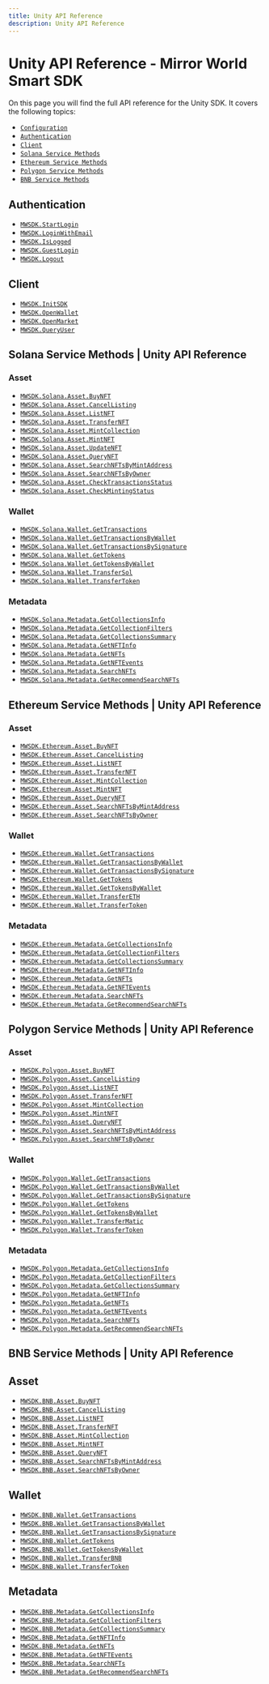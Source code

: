```yaml
---
title: Unity API Reference
description: Unity API Reference
---
```


# Unity API Reference - Mirror World Smart SDK
On this page you will find the full API reference for the Unity SDK. It covers the following topics:
- [`Configuration`](/api-reference/unity/configuration)
- [`Authentication`](/api-reference/unity/authentication)
- [`Client`](/api-reference/unity/client)
- [`Solana Service Methods`](/api-reference/unity/solana)
- [`Ethereum Service Methods`](/api-reference/unity/ethereum)
- [`Polygon Service Methods`](/api-reference/unity/polygon)
- [`BNB Service Methods`](/api-reference/unity/bnb)

## Authentication
- [`MWSDK.StartLogin`](/api-reference/unity/authentication/StartLogin)
- [`MWSDK.LoginWithEmail`](/api-reference/unity/authentication/LoginWithEmail)
- [`MWSDK.IsLogged`](/api-reference/unity/authentication/IsLogged)
- [`MWSDK.GuestLogin`](/api-reference/unity/authentication/GuestLogin)
- [`MWSDK.Logout`](/api-reference/unity/authentication/Logout)

## Client
- [`MWSDK.InitSDK`](/api-reference/unity/client/InitSDK)
- [`MWSDK.OpenWallet`](/api-reference/unity/client/OpenWallet)
- [`MWSDK.OpenMarket`](/api-reference/unity/client/OpenMarket)
- [`MWSDK.QueryUser`](/api-reference/unity/client/QueryUser)

## Solana Service Methods | Unity API Reference

### Asset
- [`MWSDK.Solana.Asset.BuyNFT`](/api-reference/unity/solana/asset/BuyNFT)
- [`MWSDK.Solana.Asset.CancelListing`](/api-reference/unity/solana/asset/CancelListing)
- [`MWSDK.Solana.Asset.ListNFT`](/api-reference/unity/solana/asset/ListNFT)
- [`MWSDK.Solana.Asset.TransferNFT`](/api-reference/unity/solana/asset/TransferNFT)
- [`MWSDK.Solana.Asset.MintCollection`](/api-reference/unity/solana/asset/MintCollection)
- [`MWSDK.Solana.Asset.MintNFT`](/api-reference/unity/solana/asset/MintNFT)
- [`MWSDK.Solana.Asset.UpdateNFT`](/api-reference/unity/solana/asset/UpdateNFT)
- [`MWSDK.Solana.Asset.QueryNFT`](/api-reference/unity/solana/asset/QueryNFT)
- [`MWSDK.Solana.Asset.SearchNFTsByMintAddress`](/api-reference/unity/solana/asset/SearchNFTsByMintAddress)
- [`MWSDK.Solana.Asset.SearchNFTsByOwner`](/api-reference/unity/solana/asset/SearchNFTsByOwner)
- [`MWSDK.Solana.Asset.CheckTransactionsStatus`](/api-reference/unity/solana/confirmation/CheckTransactionsStatus)
- [`MWSDK.Solana.Asset.CheckMintingStatus`](/api-reference/unity/solana/confirmation/CheckMintingStatus)

### Wallet
- [`MWSDK.Solana.Wallet.GetTransactions`](/api-reference/unity/solana/wallet/GetTransactions)
- [`MWSDK.Solana.Wallet.GetTransactionsByWallet`](/api-reference/unity/solana/wallet/GetTransactionsByWallet)
- [`MWSDK.Solana.Wallet.GetTransactionsBySignature`](/api-reference/unity/solana/wallet/GetTransactionsBySignature)
- [`MWSDK.Solana.Wallet.GetTokens`](/api-reference/unity/solana/wallet/GetTokens)
- [`MWSDK.Solana.Wallet.GetTokensByWallet`](/api-reference/unity/solana/wallet/GetTokensByWallet)
- [`MWSDK.Solana.Wallet.TransferSol`](/api-reference/unity/solana/wallet/TransferSol)
- [`MWSDK.Solana.Wallet.TransferToken`](/api-reference/unity/solana/wallet/TransferToken)

### Metadata
- [`MWSDK.Solana.Metadata.GetCollectionsInfo`](/api-reference/unity/solana/metadata/GetCollectionsInfo)
- [`MWSDK.Solana.Metadata.GetCollectionFilters`](/api-reference/unity/solana/metadata/GetCollectionFilters)
- [`MWSDK.Solana.Metadata.GetCollectionsSummary`](/api-reference/unity/solana/metadata/GetCollectionsSummary)
- [`MWSDK.Solana.Metadata.GetNFTInfo`](/api-reference/unity/solana/metadata/GetNFTInfo)
- [`MWSDK.Solana.Metadata.GetNFTs`](/api-reference/unity/solana/metadata/GetNFTs)
- [`MWSDK.Solana.Metadata.GetNFTEvents`](/api-reference/unity/solana/metadata/GetNFTEvents)
- [`MWSDK.Solana.Metadata.SearchNFTs`](/api-reference/unity/solana/metadata/SearchNFTs)
- [`MWSDK.Solana.Metadata.GetRecommendSearchNFTs`](/api-reference/unity/solana/metadata/RecommendSearchNFTs)


## Ethereum Service Methods | Unity API Reference

### Asset
- [`MWSDK.Ethereum.Asset.BuyNFT`](/api-reference/unity/ethereum/asset/BuyNFT)
- [`MWSDK.Ethereum.Asset.CancelListing`](/api-reference/unity/ethereum/asset/CancelListing)
- [`MWSDK.Ethereum.Asset.ListNFT`](/api-reference/unity/ethereum/asset/ListNFT)
- [`MWSDK.Ethereum.Asset.TransferNFT`](/api-reference/unity/ethereum/asset/TransferNFT)
- [`MWSDK.Ethereum.Asset.MintCollection`](/api-reference/unity/ethereum/asset/MintCollection)
- [`MWSDK.Ethereum.Asset.MintNFT`](/api-reference/unity/ethereum/asset/MintNFT)
- [`MWSDK.Ethereum.Asset.QueryNFT`](/api-reference/unity/ethereum/asset/QueryNFT)
- [`MWSDK.Ethereum.Asset.SearchNFTsByMintAddress`](/api-reference/unity/ethereum/asset/SearchNFTsByMintAddress)
- [`MWSDK.Ethereum.Asset.SearchNFTsByOwner`](/api-reference/unity/ethereum/asset/SearchNFTsByOwner)

### Wallet
- [`MWSDK.Ethereum.Wallet.GetTransactions`](/api-reference/unity/ethereum/wallet/GetTransactions)
- [`MWSDK.Ethereum.Wallet.GetTransactionsByWallet`](/api-reference/unity/ethereum/wallet/GetTransactionsByWallet)
- [`MWSDK.Ethereum.Wallet.GetTransactionsBySignature`](/api-reference/unity/ethereum/wallet/GetTransactionsBySignature)
- [`MWSDK.Ethereum.Wallet.GetTokens`](/api-reference/unity/ethereum/wallet/GetTokens)
- [`MWSDK.Ethereum.Wallet.GetTokensByWallet`](/api-reference/unity/ethereum/wallet/GetTokensByWallet)
- [`MWSDK.Ethereum.Wallet.TransferETH`](/api-reference/unity/ethereum/wallet/TransferETH)
- [`MWSDK.Ethereum.Wallet.TransferToken`](/api-reference/unity/ethereum/wallet/TransferToken)

### Metadata
- [`MWSDK.Ethereum.Metadata.GetCollectionsInfo`](/api-reference/unity/ethereum/metadata/GetCollectionsInfo)
- [`MWSDK.Ethereum.Metadata.GetCollectionFilters`](/api-reference/unity/ethereum/metadata/GetCollectionFilters)
- [`MWSDK.Ethereum.Metadata.GetCollectionsSummary`](/api-reference/unity/ethereum/metadata/GetCollectionsSummary)
- [`MWSDK.Ethereum.Metadata.GetNFTInfo`](/api-reference/unity/ethereum/metadata/GetNFTInfo)
- [`MWSDK.Ethereum.Metadata.GetNFTs`](/api-reference/unity/ethereum/metadata/GetNFTs)
- [`MWSDK.Ethereum.Metadata.GetNFTEvents`](/api-reference/unity/ethereum/metadata/GetNFTEvents)
- [`MWSDK.Ethereum.Metadata.SearchNFTs`](/api-reference/unity/ethereum/metadata/SearchNFTs)
- [`MWSDK.Ethereum.Metadata.GetRecommendSearchNFTs`](/api-reference/unity/ethereum/metadata/GetRecommendSearchNFTs)

## Polygon Service Methods | Unity API Reference

### Asset
- [`MWSDK.Polygon.Asset.BuyNFT`](/api-reference/unity/polygon/asset/BuyNFT)
- [`MWSDK.Polygon.Asset.CancelListing`](/api-reference/unity/polygon/asset/CancelListing)
- [`MWSDK.Polygon.Asset.ListNFT`](/api-reference/unity/polygon/asset/ListNFT)
- [`MWSDK.Polygon.Asset.TransferNFT`](/api-reference/unity/polygon/asset/TransferNFT)
- [`MWSDK.Polygon.Asset.MintCollection`](/api-reference/unity/polygon/asset/MintCollection)
- [`MWSDK.Polygon.Asset.MintNFT`](/api-reference/unity/polygon/asset/MintNFT)
- [`MWSDK.Polygon.Asset.QueryNFT`](/api-reference/unity/polygon/asset/QueryNFT)
- [`MWSDK.Polygon.Asset.SearchNFTsByMintAddress`](/api-reference/unity/polygon/asset/SearchNFTsByMintAddress)
- [`MWSDK.Polygon.Asset.SearchNFTsByOwner`](/api-reference/unity/polygon/asset/SearchNFTsByOwner)

### Wallet
- [`MWSDK.Polygon.Wallet.GetTransactions`](/api-reference/unity/polygon/wallet/GetTransactions)
- [`MWSDK.Polygon.Wallet.GetTransactionsByWallet`](/api-reference/unity/polygon/wallet/GetTransactionsByWallet)
- [`MWSDK.Polygon.Wallet.GetTransactionsBySignature`](/api-reference/unity/polygon/wallet/GetTransactionsBySignature)
- [`MWSDK.Polygon.Wallet.GetTokens`](/api-reference/unity/polygon/wallet/GetTokens)
- [`MWSDK.Polygon.Wallet.GetTokensByWallet`](/api-reference/unity/polygon/wallet/GetTokensByWallet)
- [`MWSDK.Polygon.Wallet.TransferMatic`](/api-reference/unity/polygon/wallet/TransferMatic)
- [`MWSDK.Polygon.Wallet.TransferToken`](/api-reference/unity/polygon/wallet/TransferToken)

### Metadata
- [`MWSDK.Polygon.Metadata.GetCollectionsInfo`](/api-reference/unity/polygon/metadata/GetCollectionsInfo)
- [`MWSDK.Polygon.Metadata.GetCollectionFilters`](/api-reference/unity/polygon/metadata/GetCollectionFilters)
- [`MWSDK.Polygon.Metadata.GetCollectionsSummary`](/api-reference/unity/polygon/metadata/GetCollectionsSummary)
- [`MWSDK.Polygon.Metadata.GetNFTInfo`](/api-reference/unity/polygon/metadata/GetNFTInfo)
- [`MWSDK.Polygon.Metadata.GetNFTs`](/api-reference/unity/polygon/metadata/GetNFTs)
- [`MWSDK.Polygon.Metadata.GetNFTEvents`](/api-reference/unity/polygon/metadata/GetNFTEvents)
- [`MWSDK.Polygon.Metadata.SearchNFTs`](/api-reference/unity/polygon/metadata/SearchNFTs)
- [`MWSDK.Polygon.Metadata.GetRecommendSearchNFTs`](/api-reference/unity/polygon/metadata/GetRecommendSearchNFTs)


## BNB Service Methods | Unity API Reference

## Asset
- [`MWSDK.BNB.Asset.BuyNFT`](/api-reference/unity/bnb/asset/BuyNFT)
- [`MWSDK.BNB.Asset.CancelListing`](/api-reference/unity/bnb/asset/CancelListing)
- [`MWSDK.BNB.Asset.ListNFT`](/api-reference/unity/bnb/asset/ListNFT)
- [`MWSDK.BNB.Asset.TransferNFT`](/api-reference/unity/bnb/asset/TransferNFT)
- [`MWSDK.BNB.Asset.MintCollection`](/api-reference/unity/bnb/asset/MintCollection)
- [`MWSDK.BNB.Asset.MintNFT`](/api-reference/unity/bnb/asset/MintNFT)
- [`MWSDK.BNB.Asset.QueryNFT`](/api-reference/unity/bnb/asset/QueryNFT)
- [`MWSDK.BNB.Asset.SearchNFTsByMintAddress`](/api-reference/unity/bnb/asset/SearchNFTsByMintAddress)
- [`MWSDK.BNB.Asset.SearchNFTsByOwner`](/api-reference/unity/bnb/asset/SearchNFTsByOwner)

## Wallet
- [`MWSDK.BNB.Wallet.GetTransactions`](/api-reference/unity/bnb/wallet/GetTransactions)
- [`MWSDK.BNB.Wallet.GetTransactionsByWallet`](/api-reference/unity/bnb/wallet/GetTransactionsByWallet)
- [`MWSDK.BNB.Wallet.GetTransactionsBySignature`](/api-reference/unity/bnb/wallet/GetTransactionsBySignature)
- [`MWSDK.BNB.Wallet.GetTokens`](/api-reference/unity/bnb/wallet/GetTokens)
- [`MWSDK.BNB.Wallet.GetTokensByWallet`](/api-reference/unity/bnb/wallet/GetTokensByWallet)
- [`MWSDK.BNB.Wallet.TransferBNB`](/api-reference/unity/bnb/wallet/TransferBNB)
- [`MWSDK.BNB.Wallet.TransferToken`](/api-reference/unity/bnb/wallet/TransferToken)

## Metadata
- [`MWSDK.BNB.Metadata.GetCollectionsInfo`](/api-reference/unity/bnb/metadata/GetCollectionsInfo)
- [`MWSDK.BNB.Metadata.GetCollectionFilters`](/api-reference/unity/bnb/metadata/GetCollectionFilters)
- [`MWSDK.BNB.Metadata.GetCollectionsSummary`](/api-reference/unity/bnb/metadata/GetCollectionsSummary)
- [`MWSDK.BNB.Metadata.GetNFTInfo`](/api-reference/unity/bnb/metadata/GetNFTInfo)
- [`MWSDK.BNB.Metadata.GetNFTs`](/api-reference/unity/bnb/metadata/GetNFTs)
- [`MWSDK.BNB.Metadata.GetNFTEvents`](/api-reference/unity/bnb/metadata/GetNFTEvents)
- [`MWSDK.BNB.Metadata.SearchNFTs`](/api-reference/unity/bnb/metadata/SearchNFTs)
- [`MWSDK.BNB.Metadata.GetRecommendSearchNFTs`](/api-reference/unity/bnb/metadata/GetRecommendSearchNFTs)